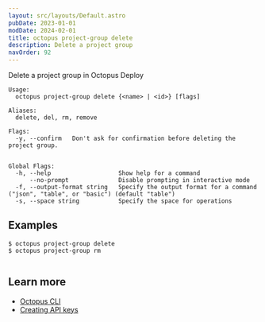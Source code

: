 ```yaml
---
layout: src/layouts/Default.astro
pubDate: 2023-01-01
modDate: 2024-02-01
title: octopus project-group delete
description: Delete a project group
navOrder: 92
---
```


Delete a project group in Octopus Deploy

```
Usage:
  octopus project-group delete {<name> | <id>} [flags]

Aliases:
  delete, del, rm, remove

Flags:
  -y, --confirm   Don't ask for confirmation before deleting the project group.


Global Flags:
  -h, --help                   Show help for a command
      --no-prompt              Disable prompting in interactive mode
  -f, --output-format string   Specify the output format for a command ("json", "table", or "basic") (default "table")
  -s, --space string           Specify the space for operations

```

## Examples

<SamplesInstance />

```
$ octopus project-group delete
$ octopus project-group rm


```

## Learn more

- [Octopus CLI](/docs/octopus-rest-api/cli)
- [Creating API keys](/docs/octopus-rest-api/how-to-create-an-api-key)